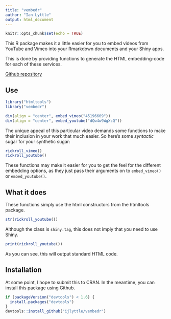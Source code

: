 ```yaml
---
title: "vembedr"
author: "Ian Lyttle"
output: html_document
---
```


```r
knitr::opts_chunk$set(echo = TRUE)
```

This R package makes it a little easier for you to embed videos from YouTube and Vimeo into your Rmarkdown documents and your Shiny apps.

This is done by providing functions to generate the HTML embedding-code for each of these services. 

[Github repository](https://github.com/ijlyttle/vembedr)

## Use

```r
library("htmltools")
library("vembedr")
```

```r
div(align = "center", embed_vimeo("45196609"))
div(align = "center", embed_youtube("dQw4w9WgXcQ"))
```

The unique appeal of this particular video demands some functions to make their inclusion in your work that much easier. So here's some *syntactic* sugar for your synthetic sugar:

```r
rickroll_vimeo()
rickroll_youtube()
```

These functions may make it easier for you to get the feel for the different embedding options, as they just pass their arguments on to `embed_vimeo()` or `embed_youtube()`.

## What it does

These functions simply use the html constructors from the htmltools package.

```r
str(rickroll_youtube())
```

Although the class is `shiny.tag`, this does not imply that you need to use Shiny. 

```r
print(rickroll_youtube())
```

As you can see, this will output standard HTML code.

## Installation

At some point, I hope to submit this to CRAN. In the meantime, you can install this package using Github.

```r
if (packageVersion("devtools") < 1.6) {
  install.packages("devtools")
}
devtools::install_github("ijlyttle/vembedr")
```
